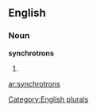 
==English==

===Noun===
'''synchrotrons'''

# {{plural of|[[synchrotron]]}}

[[Category:English plurals]]

[[ar:synchrotrons]]